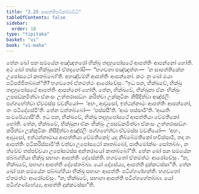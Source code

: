 ```yaml
---
title: "2.25 ආපත්තිපටිකම්මවිධි"
tableOfContents: false
sidebar:
  order: 18
type: "tipitaka"
basket: "vi"
book: "vi-maha"
---
```



<DynamicBreadcrumb />

<Division number="169" book="vi-maha">

<Paragraph number="709" book="vi-maha">
තේන ඛෝ පන සමයේන අඤ්ඤතරෝ භික්ඛු තදහුපෝසථේ ආපත්තිං ආපන්නෝ හෝති. අථ ඛෝ තස්ස භික්ඛුනෝ ඒතදහෝසි—  “භගවතා පඤ්ඤත්තං—  ‘න සාපත්තිකේන උපෝසථෝ කාතබ්බෝ’ති. අහඤ්චම්හි ආපත්තිං ආපන්නෝ. කථං නු ඛෝ මයා පටිපජ්ජිතබ්බන්”ති? භගවතෝ ඒතමත්ථං ආරෝචේසුං.
</Paragraph>

<Paragraph number="710" book="vi-maha">
“ඉධ පන, භික්ඛවේ, භික්ඛු තදහුපෝසථේ ආපත්තිං ආපන්නෝ හෝති. තේන, භික්ඛවේ, භික්ඛුනා ඒකං භික්ඛුං උපසඞ්කමිත්වා ඒකංසං උත්තරාසඞ්ගං කරිත්වා උක්කුටිකං නිසීදිත්වා අඤ්ජලිං පග්ගහේත්වා ඒවමස්ස වචනීයෝ—  ‘අහං, ආවුසෝ, ඉත්ථන්නාමං ආපත්තිං ආපන්නෝ, තං පටිදේසේමී’ති. තේන වත්තබ්බෝ—  ‘පස්සසී’ති. ‘ආම පස්සාමී’ති. ‘ආයතිං සංවරේය්‍යාසී’ති.
</Paragraph>

<Paragraph number="711" book="vi-maha">
ඉධ පන, භික්ඛවේ, භික්ඛු තදහුපෝසථේ ආපත්තියා වේමතිකෝ හෝති. තේන, භික්ඛවේ, භික්ඛුනා ඒකං භික්ඛුං උපසඞ්කමිත්වා ඒකංසං උත්තරාසඞ්ගං කරිත්වා උක්කුටිකං නිසීදිත්වා අඤ්ජලිං පග්ගහේත්වා ඒවමස්ස වචනීයෝ—  ‘අහං, ආවුසෝ, ඉත්ථන්නාමාය ආපත්තියා වේමතිකෝ; යදා නිබ්බේමතිකෝ භවිස්සාමි, තදා තං ආපත්තිං පටිකරිස්සාමී’ති වත්වා උපෝසථෝ කාතබ්බෝ, පාතිමෝක්ඛං සෝතබ්බං, න ත්වේව තප්පච්චයා උපෝසථස්ස අන්තරායෝ කාතබ්බෝ”ති.
</Paragraph>

<Paragraph number="712" book="vi-maha">
තේන ඛෝ පන සමයේන ඡබ්බග්ගියා භික්ඛූ සභාගං ආපත්තිං දේසේන්ති. භගවතෝ ඒතමත්ථං ආරෝචේසුං. “න, භික්ඛවේ, සභාගා ආපත්ති දේසේතබ්බා. යෝ දේසේය්‍ය, ආපත්ති දුක්කටස්සා”ති.
</Paragraph>

<Paragraph number="713" book="vi-maha">
තේන ඛෝ පන සමයේන ඡබ්බග්ගියා භික්ඛූ සභාගං ආපත්තිං පටිග්ගණ්හන්ති. භගවතෝ ඒතමත්ථං ආරෝචේසුං. “න, භික්ඛවේ, සභාගා ආපත්ති පටිග්ගහේතබ්බා. යෝ පටිග්ගණ්හේය්‍ය, ආපත්ති දුක්කටස්සා”ති.
</Paragraph>
</Division>